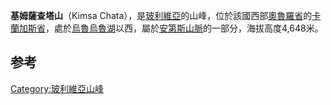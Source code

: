{{Infobox mountain
| name = Kimsa Chata
| photo = 
| photo_caption = 
| elevation_m   = 4648
| elevation_ref = <ref>[http://www.lib.utexas.edu/maps/jog/latin_america/se-19-11-nevado_sajama-bolivia-chile-1996.pdf lib.utexas.edu] Map of the area</ref>
| prominence_m  =
| prominence_ref=
| location = {{BOL}}[[奥鲁罗省|奥鲁罗省]]、[[卡蘭加斯省|卡蘭加斯省]]
| range = [[安第斯山脉|安第斯山脉]]
| map = Bolivia
| range_coordinates = 
| map_caption = 在玻利维亚的未知
| map_size       = 250
| coordinates   = {{coord|18|6|35|S|67|39|44|W|type:mountain_region:BO_scale:100000_source:GNS-enwiki|format=dms|display=inline,title}}
| coordinates_ref=<ref>[http://mapcarta.com/20159102 mapcarta.com] "Cerro Quinsa Chata", retrieved on February 18, 2013</ref>
| type = 
| age = 
}}
'''基姆薩查塔山'''（Kimsa Chata），是[[玻利維亞|玻利維亞]]的山峰，位於該國西部[[奧魯羅省|奧魯羅省]]的[[卡蘭加斯省|卡蘭加斯省]]，處於[[烏魯烏魯湖|烏魯烏魯湖]]以西，屬於[[安第斯山脈|安第斯山脈]]的一部分，海拔高度4,648米。

==参考==
{{refs}}
{{Bolivia-geo-stub}}
[[Category:玻利維亞山峰|Category:玻利維亞山峰]]
